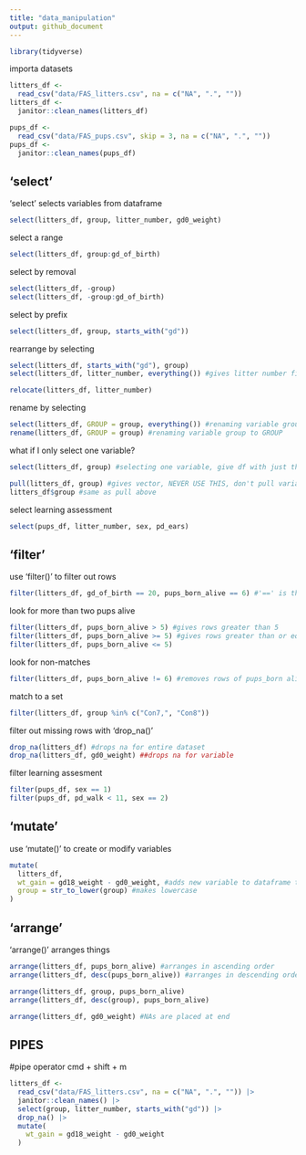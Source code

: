 ```yaml
---
title: "data_manipulation"
output: github_document
---
```


```r
library(tidyverse)
```


importa datasets
```r
litters_df <-
  read_csv("data/FAS_litters.csv", na = c("NA", ".", ""))
litters_df <-
  janitor::clean_names(litters_df)

pups_df <-
  read_csv("data/FAS_pups.csv", skip = 3, na = c("NA", ".", ""))
pups_df <-
  janitor::clean_names(pups_df)
```


## 'select'

'select' selects variables from dataframe

```r
select(litters_df, group, litter_number, gd0_weight)
```

select a range
```r
select(litters_df, group:gd_of_birth)
```

select by removal
```r
select(litters_df, -group)
select(litters_df, -group:gd_of_birth)
```

select by prefix
```r
select(litters_df, group, starts_with("gd"))
```

rearrange by selecting
```r
select(litters_df, starts_with("gd"), group)
select(litters_df, litter_number, everything()) #gives litter number first and then everything in dataset

relocate(litters_df, litter_number)
```

rename by selecting
```r
select(litters_df, GROUP = group, everything()) #renaming variable group to GROUP and then keeping everything else
rename(litters_df, GROUP = group) #renaming variable group to GROUP
```

what if I only select one variable?
```r
select(litters_df, group) #selecting one variable, give df with just that variable

pull(litters_df, group) #gives vector, NEVER USE THIS, don't pull variable out of df to manipulate
litters_df$group #same as pull above
```

select learning assessment
```r
select(pups_df, litter_number, sex, pd_ears)
```

## 'filter'

use 'filter()' to filter out rows

```r
filter(litters_df, gd_of_birth == 20, pups_born_alive == 6) #'==' is this variable equal to this, remove FALSE, keep TRUE
```

look for more than two pups alive
```r
filter(litters_df, pups_born_alive > 5) #gives rows greater than 5
filter(litters_df, pups_born_alive >= 5) #gives rows greater than or equal to 5
filter(litters_df, pups_born_alive <= 5)
```

look for non-matches
```r
filter(litters_df, pups_born_alive != 6) #removes rows of pups_born alive
```

match to a set
```r
filter(litters_df, group %in% c("Con7,", "Con8"))
```

filter out missing rows with 'drop_na()'
```r
drop_na(litters_df) #drops na for entire dataset
drop_na(litters_df, gd0_weight) ##drops na for variable
```

filter learning assesment
```r
filter(pups_df, sex == 1)
filter(pups_df, pd_walk < 11, sex == 2)
```

## 'mutate'

use 'mutate()' to create or modify variables
```r
mutate(
  litters_df,
  wt_gain = gd18_weight - gd0_weight, #adds new variable to dataframe that subtracts value of gd0_weight from value of gd18_weight
  group = str_to_lower(group) #makes lowercase
)
```

## 'arrange'

'arrange()' arranges things
```r
arrange(litters_df, pups_born_alive) #arranges in ascending order
arrange(litters_df, desc(pups_born_alive)) #arranges in descending order 

arrange(litters_df, group, pups_born_alive)
arrange(litters_df, desc(group), pups_born_alive)

arrange(litters_df, gd0_weight) #NAs are placed at end
```


## PIPES

#pipe operator cmd + shift + m
```r
litters_df <-
  read_csv("data/FAS_litters.csv", na = c("NA", ".", "")) |>
  janitor::clean_names() |> 
  select(group, litter_number, starts_with("gd")) |> 
  drop_na() |> 
  mutate(
    wt_gain = gd18_weight - gd0_weight
  )
```

